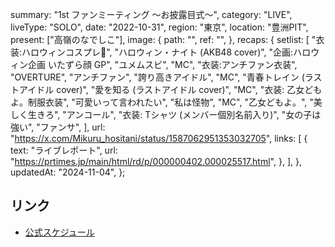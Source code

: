  summary: "1st ファンミーティング 〜お披露目式〜",
  category: "LIVE",
  liveType: "SOLO",
  date: "2022-10-31",
  region: "東京",
  location: "豊洲PIT",
  present: ["高嶺のなでしこ"],
  image: {
    path: "",
    ref: "",
  },
  recaps: {
    setlist: [
      "衣装:ハロウィンコスプレ🎃",
      "ハロウィン・ナイト (AKB48 cover)",
      "企画:ハロウィン企画 いたずら顔 GP",
      "ユメムスビ",
      "MC",
      "衣装:アンチファン衣装",
      "OVERTURE",
      "アンチファン",
      "誇り高きアイドル",
      "MC",
      "青春トレイン (ラストアイドル cover)",
      "愛を知る (ラストアイドル cover)",
      "MC",
      "衣装: 乙女どもよ。制服衣装",
      "可愛いって言われたい",
      "私は怪物",
      "MC",
      "乙女どもよ。",
      "美しく生きろ",
      "アンコール",
      "衣装: Tシャツ (メンバー個別名前入り)",
      "女の子は強い",
      "ファンサ",
    ],
    url: "https://x.com/Mikuru_hositani/status/1587062951353032705",
    links: [
      {
        text: "ライブレポート",
        url: "https://prtimes.jp/main/html/rd/p/000000402.000025517.html",
      },
    ],
  },
  updatedAt: "2024-11-04",
};

## リンク

- [公式スケジュール](https://takanenonadeshiko.jp/?p=352)

